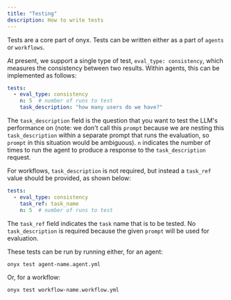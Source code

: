 ```yaml
---
title: "Testing"
description: How to write tests
---
```


Tests are a core part of onyx. Tests can be written either as a part of
`agents` or `workflows`.

At present, we support a single type of test, `eval_type: consistency`, which
measures the consistency between two results. Within agents, this can be
implemented as follows:

```yaml
tests:
  - eval_type: consistency
    n: 5  # number of runs to test
    task_description: "how many users do we have?"
```

The `task_description` field is the question that you want to test the LLM's
performance on (note: we don't call this `prompt` because we are nesting this
`task_description` within a separate prompt that runs the evaluation, so
`prompt` in this situation would be ambiguous). `n` indicates the number of
times to run the agent to produce a response to the `task_description` request.
 
For workflows, `task_description` is not required, but instead a `task_ref`
value should be provided, as shown below:

```yaml
tests:
  - eval_type: consistency
    task_ref: task_name
    n: 5  # number of runs to test
```

The `task_ref` field indicates the `task` name that is to be tested. No
`task_description` is required because the given `prompt` will be used for
evaluation.

These tests can be run by running either, for an agent:

```sh
onyx test agent-name.agent.yml
```

Or, for a workflow:

```sh
onyx test workflow-name.workflow.yml
```

